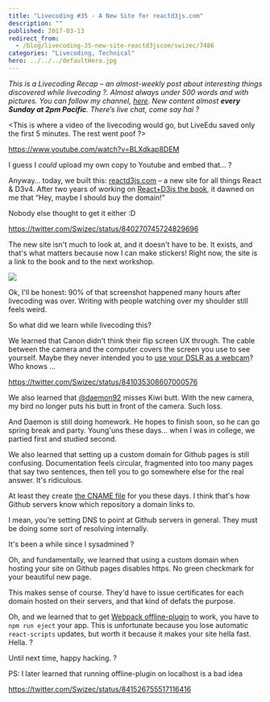 ```yaml
---
title: "Livecoding #35 - A New Site for reactd3js.com"
description: ""
published: 2017-03-13
redirect_from:
  - /blog/livecoding-35-new-site-reactd3jscom/swizec/7486
categories: "Livecoding, Technical"
hero: ../../../defaultHero.jpg
---
```


_This is a Livecoding Recap – an almost-weekly post about interesting things discovered while livecoding ?. Almost always under 500 words and with pictures. You can follow my channel, [here](https://liveedu.tv/swizec). New content almost **every Sunday at 2pm Pacific**. There’s live chat, come say hai ?_

&lt;This is where a video of the livecoding would go, but LiveEdu saved only the first 5 minutes. The rest went poof ?>

https://www.youtube.com/watch?v=BLXdkap8DEM

I guess I _could_ upload my own copy to Youtube and embed that… ?

Anyway… today, we built this: [reactd3js.com](http://www.reactd3js.com) – a new site for all things React & D3v4. After two years of working on [React+D3js the book](https://swizec.com/reactd3js), it dawned on me that “Hey, maybe I should buy the domain!”

Nobody else thought to get it either :D

https://twitter.com/Swizec/status/840270745724829696

The new site isn't much to look at, and it doesn't have to be. It exists, and that's what matters because now I can make stickers! Right now, the site is a link to the book and to the next workshop.

![](https://swizec.com/blog/wp-content/uploads/2017/03/Screen-Shot-2017-03-12-at-23.41.01.png)

Ok, I'll be honest: 90% of that screenshot happened many hours after livecoding was over. Writing with people watching over my shoulder still feels weird.

So what did we learn while livecoding this?

We learned that Canon didn't think their flip screen UX through. The cable between the camera and the computer covers the screen you use to see yourself. Maybe they never intended you to [use your DSLR as a webcam](https://swizec.com/blog/connected-canon-dslr-webcam/swizec/7477)? Who knows ...

https://twitter.com/Swizec/status/841035308607000576

We also learned that [@daemon92](https://www.liveedu.tv/daemon92/) misses Kiwi butt. With the new camera, my bird no longer puts his butt in front of the camera. Such loss.

And Daemon is still doing homework. He hopes to finish soon, so he can go spring break and party. Young'uns these days… when I was in college, we partied first and studied second.

We also learned that setting up a custom domain for Github pages is still confusing. Documentation feels circular, fragmented into too many pages that say two sentences, then tell you to go somewhere else for the real answer. It's ridiculous.

At least they create [the CNAME file](https://github.com/Swizec/reactd3js.com/blob/master/CNAME) for you these days. I think that's how Github servers know which repository a domain links to.

I mean, you're setting DNS to point at Github servers in general. They must be doing some sort of resolving internally.

It's been a while since I sysadmined ?

Oh, and fundamentally, we learned that using a custom domain when hosting your site on Github pages disables https. No green checkmark for your beautiful new page.

This makes sense of course. They'd have to issue certificates for each domain hosted on their servers, and that kind of defats the purpose.

Oh, and we learned that to get [Webpack offline-plugin](https://github.com/NekR/offline-plugin) to work, you have to `npm run eject` your app. This is unfortunate because you lose automatic `react-scripts` updates, but worth it because it makes your site hella fast. Hella. ?

Until next time, happy hacking. ?

PS: I later learned that running offline-plugin on localhost is a bad idea

https://twitter.com/Swizec/status/841526755517116416
